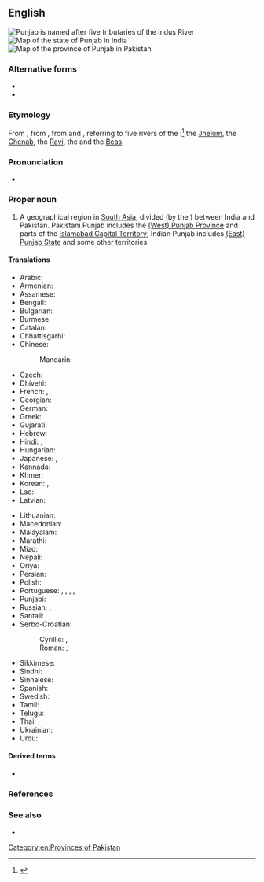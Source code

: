 ==English==
{{wikipedia|Punjab region}}
[[File:Indus_river.svg|thumb|Punjab is named after five tributaries of the Indus River]]
[[Image:Punjab in India (disputed hatched).svg|thumb|Map of the state of Punjab in India]]
[[Image:Punjab in Pakistan (claims hatched).svg|thumb|Map of the province of Punjab in Pakistan]]

===Alternative forms===
* {{l|en|Panjab}}
* {{l|en|Panjaub}}

===Etymology===
From {{bor|en|ur|پنجاب|tr=Panjāb|notext=1}}, from {{der|en|fa|پنجاب|tr=panj-âb|t=[Land of] the Five Rivers}}, from {{m|fa|پنج|tr=panj|t=five}} and {{m|fa|آب|tr=âb|t=water}}, referring to five rivers of the {{w|Punjab region}}:<ref>{{R:OED Online|code=154682}}</ref> the [[w:Jhelum River|Jhelum]], the [[w:Chenab River|Chenab]], the [[w:Ravi River|Ravi]], the {{w|Sutlej}} and the [[w:Beas River|Beas]].

===Pronunciation===
* {{a|RP}} {{IPA|/pʌnˈdʒɑːb/|lang=en}}

===Proper noun===
{{en-proper noun}}

# A geographical region in [[South Asia]], divided (by the {{w|Radcliffe Line}}) between India and Pakistan. Pakistani Punjab includes the [[West Punjab|(West) Punjab Province]] and parts of the [[Islamabad Capital Territory]]; Indian Punjab includes [[East Punjab|(East) Punjab State]] and some other territories.

====Translations====
{{trans-top|geographical region in South Asia}}
* Arabic: {{t|ar|اَلْبَنْجَاب|m}}
* Armenian: {{t|hy|Փենջաբ}}
* Assamese: {{t|as|পঞ্জাৱ|tr=Ponzaβ}}
* Bengali: {{t|bn|পাঞ্জাব}}
* Bulgarian: {{t|bg|Пенджаб}}
* Burmese: {{t|my|ပန်ဂျပ်}}
* Catalan: {{t|ca|Panjab}}
* Chhattisgarhi: {{t-needed|hne}}
* Chinese:
*: Mandarin: {{t+|cmn|旁遮普邦|tr=Pángzhēpǔ-bāng}}
* Czech: {{t|cs|Paňdžáb|m}}
* Dhivehi: {{t|dv|ޕަންޖާބު}}
* French: {{t+|fr|Penjab|m}}, {{t|fr|Pendjab|m}}
* Georgian: {{t|ka|პენჯაბი}}
* German: {{t|de|Pandjab}}
* Greek: {{t+|el|Παντζάμπ}}
* Gujarati: {{t|gu|પંજાબ}}
* Hebrew: {{t|he|פנג'אב}}
* Hindi: {{t+|hi|पंजाब}}, {{t+|hi|पञ्जाब}}
* Hungarian: {{t+|hu|Pandzsáb}}
* Japanese: {{t|ja|パンジャーブ州|tr=Panjābu-shū}}, {{t|ja|パンジャーブ|tr=Panjābu}}
* Kannada: {{t|kn|ಪಂಜಾಬ್}}
* Khmer: {{t|km|រដ្ឋភុនចាប|tr=roat pʰuncaap}}
* Korean: {{t|ko|펀자브|tr=Peonjabeu}}, {{t|ko|펀자브 주|tr=Peonjabeu ju}}
* Lao: {{t-needed|lo}}
* Latvian: {{t|lv|Pendžāba}}
{{trans-mid}}
* Lithuanian: {{t|lt|Pandžabas|m}}
* Macedonian: {{t|mk|Пе́нџаб|m}}
* Malayalam: {{t+|ml|പഞ്ചാബ്}}
* Marathi: {{t|mr|पंजाब|tr=paṃjāba}}
* Mizo: {{t-needed|lus}}
* Nepali: {{t-needed|ne}}
* Oriya: {{t|or|ପଞ୍ଜାବ|tr=Pôñjābô}}
* Persian: {{t|fa|پنجاب|tr=Panjâb}}
* Polish: {{t+|pl|Pendżab|m}}
* Portuguese: {{t|pt|Pendjab|m}}, {{t|pt|Panjabe|m}}, {{t|pt|Panjab|m}}, {{t|pt|Punjabe|m}}, {{t|pt|Penjabe|m}}
* Punjabi: {{t+|pa|ਪੰਜਾਬ}}
* Russian: {{t|ru|Панджа́б|m}}, {{t+|ru|Пенджа́б|m}}
* Santali: {{t-needed|sat}}
* Serbo-Croatian:
*: Cyrillic: {{t|sh|Панџаб|m}}, {{t|sh|Пенџаб|m}}
*: Roman: {{t|sh|Pandžab|m}}, {{t|sh|Pendžab|m}}
* Sikkimese: {{t-needed|sip}}
* Sindhi: {{t-needed|sd}}
* Sinhalese: {{t-needed|si}}
* Spanish: {{t|es|Punyab|m}}
* Swedish: {{t+|sv|Punjab}}
* Tamil: {{t|ta|பஞ்சாப்}}
* Telugu: {{t+|te|పంజాబ్}}
* Thai: {{t|th|รัฐปัญจาบ|tr=rát bpan-jàap}}, {{t|th|ปัญจาบ|tr=bpan-jàap}}
* Ukrainian: {{t|uk|Пенджаб}}
* Urdu: {{t|ur|پنجاب|tr=panjāb}}
{{trans-bottom}}

====Derived terms====
* {{l|en|Punjabi}}

===References===
<references />

===See also===
* {{list:states of India/en}}

[[Category:en:Provinces of Pakistan]]